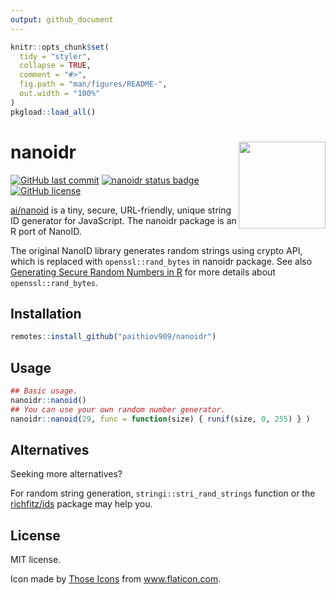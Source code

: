 ```yaml
---
output: github_document
---
```


<!-- README.md is generated from README.Rmd. Please edit that file -->

```r
knitr::opts_chunk$set(
  tidy = "styler",
  collapse = TRUE,
  comment = "#>",
  fig.path = "man/figures/README-",
  out.width = "100%"
)
pkgload::load_all()
```

# nanoidr <a href="https://paithiov909.github.io/nanoidr/" rel="noopener"><img src="man/figures/logo.png" align="right" height="139" /></a>

<!-- badges: start -->
[![GitHub last commit](https://img.shields.io/github/last-commit/paithiov909/nanoidr)](#)
[![nanoidr status badge](https://paithiov909.r-universe.dev/badges/nanoidr)](https://paithiov909.r-universe.dev)
[![GitHub license](https://img.shields.io/github/license/paithiov909/nanoidr)](https://github.com/paithiov909/nanoidr/blob/master/LICENSE)
<!-- badges: end -->

[ai/nanoid](https://github.com/ai/nanoid) is a tiny, secure, URL-friendly, unique string ID generator for JavaScript. The nanoidr package is an R port of NanoID.

The original NanoID library generates random strings using crypto API, which is replaced with `openssl::rand_bytes` in nanoidr package.
See also [Generating Secure Random Numbers in R](https://cran.r-project.org/web/packages/openssl/vignettes/secure_rng.html) for more details about `openssl::rand_bytes`.

## Installation

``` r
remotes::install_github("paithiov909/nanoidr")
```

## Usage

```r
## Basic usage.
nanoidr::nanoid()
## You can use your own random number generator.
nanoidr::nanoid(29, func = function(size) { runif(size, 0, 255) } )
```

## Alternatives

Seeking more alternatives?

For random string generation, `stringi::stri_rand_strings` function or the [richfitz/ids](https://github.com/richfitz/ids) package may help you.

## License

MIT license.

Icon made by [Those Icons](https://www.flaticon.com/authors/those-icons) from [www.flaticon.com](https://www.flaticon.com/).

